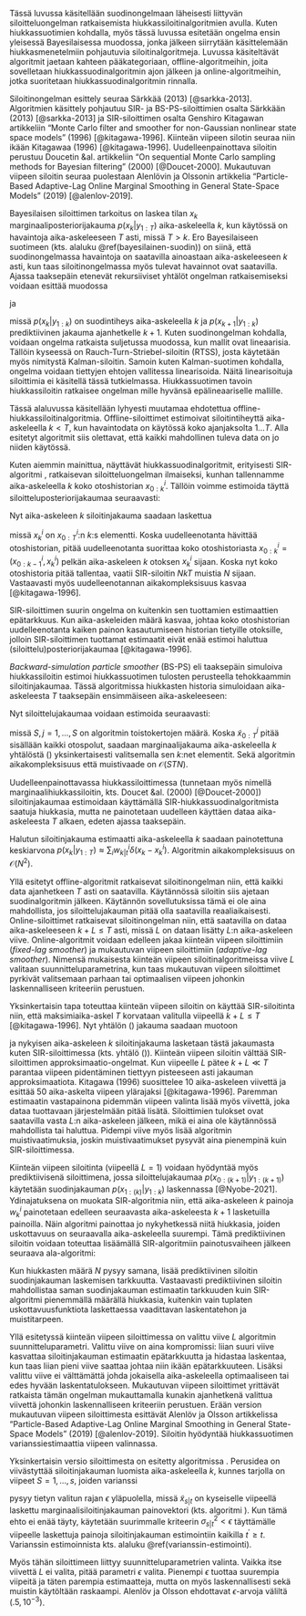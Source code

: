 \chapter{Hiukkassilottimet} \label{hiukkassiloittimet}

Tässä luvussa käsitellään suodinongelmaan läheisesti liittyvän siloitteluongelman ratkaisemista hiukkassiloitinalgoritmien avulla. Kuten hiukkassuotimien kohdalla, myös tässä luvussa esitetään ongelma ensin yleisessä Bayesilaisessa muodossa, jonka jälkeen siirrytään käsittelemään hiukkasmenetelmiin pohjautuvia siloitinalgoritmeja. Luvussa käsiteltävät algoritmit jaetaan kahteen pääkategoriaan, offline-algoritmeihin, joita sovelletaan hiukkassuodinalgoritmin ajon jälkeen ja online-algoritmeihin, jotka suoritetaan hiukkassuodinalgoritmin rinnalla. 

Siloitinongelman esittely seuraa Särkkää (2013) [@sarkka-2013]. Algoritmien käsittely pohjautuu SIR- ja BS-PS-siloittimien osalta Särkkään (2013) [@sarkka-2013] ja SIR-siloittimen osalta Genshiro Kitagawan artikkeliin "Monte Carlo filter and smoother for non-Gaussian nonlinear state space models" (1996) [@kitagawa-1996]. Kiinteän viipeen silotin seuraa niin ikään Kitagawaa (1996) [@kitagawa-1996]. Uudelleenpainottava siloitin perustuu Doucetin &al. artikkeliin "On sequential Monte Carlo sampling methods for Bayesian filtering" (2000) [@Doucet-2000]. Mukautuvan viipeen siloitin seuraa puolestaan Alenlövin ja Olssonin artikkelia "Particle-Based Adaptive-Lag Online Marginal Smoothing in General State-Space Models" (2019) [@alenlov-2019].

\section{Bayesilainen siloitin}

Bayesilaisen siloittimen tarkoitus on laskea tilan $x_k$ marginaaliposteriorijakauma $p(x_k|y_{1:T})$ aika-askeleella $k$, kun käytössä on havaintoja aika-askeleeseen $T$ asti, missä $T>k$. Ero Bayesilaiseen suotimeen (kts. alaluku \@ref(bayesilainen-suodin)) on siinä, että suodinongelmassa havaintoja on saatavilla ainoastaan aika-askeleeseen $k$ asti, kun taas siloitinongelmassa myös tulevat havainnot ovat saatavilla. Ajassa taaksepäin etenevät rekursiiviset yhtälöt ongelman ratkaisemiseksi voidaan esittää muodossa

\begin{align}\label{siloitin-prediktiivinen}
p(x_{k+1}|y_{1:k})=\int_{\mathbb{R}^{n_x}}p(x_{k+1}|x_k)p(x_k|y_{1:k})\mathop{dx_k}
\end{align}

ja

\begin{align}\label{siloitin-ratkaisu}
p(x_k|y_{1:T}) = p(x_k|y_{1:k}) \int \frac{p(x_{k+1}|x_k)p(x_{k+1}|y_{1:T})}{p(x_{k+1}|y_{1:k})} \mathop{dx_{k+1}},
\end{align}

\noindent missä $p(x_k|y_{1:k})$ on suodintiheys aika-askeleella $k$ ja $p(x_{k+1}|y_{1:k})$ prediktiivinen jakauma ajanhetkelle $k+1$. Kuten suodinongelman kohdalla, voidaan ongelma ratkaista suljetussa muodossa, kun mallit ovat lineaarisia. Tällöin kyseessä on Rauch-Turn-Striebel-siloitin (RTSS), josta käytetään myös nimitystä Kalman-siloitin. Samoin kuten Kalman-suotimen kohdalla, ongelma voidaan tiettyjen ehtojen vallitessa linearisoida. Näitä linearisoituja siloittimia ei käsitellä tässä tutkielmassa. Hiukkassuotimen tavoin hiukkassiloitin ratkaisee ongelman mille hyvänsä epälineaariselle mallille.

\section{Offline-algoritmit}

Tässä alaluvussa käsitellään lyhyesti muutamaa ehdotettua offline-hiukkassiloitinalgoritmia. Offline-siloittimet estimoivat siloitintiheyttä aika-askeleella $k<T$, kun havaintodata on käytössä koko ajanjaksolta $1 \ldots T$. Alla esitetyt algoritmit siis olettavat, että kaikki mahdollinen tuleva data on jo niiden käytössä.

\subsection{SIR-siloitin}

Kuten aiemmin mainittua, näyttävät hiukkassuodinalgoritmit, erityisesti SIR-algoritmi \ref{sir}, ratkaisevan siloitteluongelman ilmaiseksi, kunhan tallennamme aika-askeleella $k$ koko otoshistorian $x_{0:k}^i$. Tällöin voimme estimoida täyttä siloitteluposteriorijakaumaa seuraavasti:

\begin{align}\label{siloitin-posteriori}
p(x_{0:T}|y_{1:T}) \approx \sum_{i=1}^N w_T^i \delta (x_{0:T}-x_{0:T}^i).
\end{align}

Nyt aika-askeleen $k$ siloitinjakauma saadaan laskettua

\begin{align}\label{siloitin-posteriori-k}
p(x_{k}|y_{1:T}) \approx \sum_{i=1}^N w_T^i \delta (x_{k}-x_{k}^i),
\end{align}

\noindent missä $x^i_k$ on $x^i_{0:T}$:n $k$:s elementti. Koska uudelleenotanta hävittää otoshistorian, pitää uudelleenotanta suorittaa koko otoshistoriasta  $x_{0:k}^i = (x_{0:k-1}^i, x_{k}^i)$ pelkän aika-askeleen $k$ otoksen $x_{k}^i$ sijaan. Koska nyt koko otoshistoria pitää tallentaa, vaatii SIR-siloitin $NkT$ muistia $N$ sijaan. Vastaavasti myös uudelleenotannan aikakompleksisuus kasvaa [@kitagawa-1996].

SIR-siloittimen suurin ongelma on kuitenkin sen tuottamien estimaattien epätarkkuus. Kun aika-askeleiden määrä kasvaa, johtaa koko otoshistorian uudelleenotanta kaiken painon kasautumiseen historian tietyille otoksille, jolloin SIR-siloittimen tuottamat estimaatit eivät enää estimoi haluttua (siloittelu)posteriorijakaumaa [@kitagawa-1996].

\subsection{BS-PS-siloitin}

*Backward-simulation particle smoother* (BS-PS) eli taaksepäin simuloiva hiukkassiloitin estimoi hiukkassuotimen tulosten perusteella tehokkaammin siloitinjakaumaa. Tässä algoritmissa hiukkasten historia simuloidaan aika-askeleesta $T$ taaksepäin ensimmäiseen aika-askeleeseen: 

\begin{algorithm}[H]
\label{BSPS}
\DontPrintSemicolon
\SetAlgoShortEnd
\KwResult{Posteriorisiloitinjakauman $p(x_{k}|y_{1:T})$ estimaatti.\;}
\KwData{Suodinjakaumia edustavat hiukkaset ja näihin liittyvät painot ${w_k^i, x_k^i}$, missä $i=1,\ldots,N$ ja $k=1,\ldots,T$.\;}
\Begin{
  \Begin{Valitaan $\tilde{x}_T=x_T^i$\;}
  \For{$k=\{T-1,\ldots,0\}$}{
    \Begin{Lasketaan uudet painot \newline $w^i_{k|k+1} \propto w_k^i p(\tilde{x}_{k+1}|x_k^i)$\;}
    \Begin{Valitaan $\tilde{x}_{k} = x_k^i$ todennäköisyydellä $w^i_{k|k+1}$.\;}
  }  
}
\caption{Taaksepäin simuloiva hiukkassiloitin}
\end{algorithm}

Nyt siloittelujakaumaa voidaan estimoida seuraavasti:

\begin{align}\label{siloitin-BSPS}
p(x_{0:T}|y_{1:T}) \approx \frac{1}{S} \sum_{i=1}^N \delta (x_{0:T}-\tilde{x}_{0:T}^j),
\end{align}

\noindent missä $S, j=1,\ldots,S$ on algoritmin \ref{BSPS} toistokertojen määrä. Koska $\tilde{x}_{0:T}^j$ pitää sisällään kaikki otospolut, saadaan marginaalijakauma aika-askeleella $k$ yhtälöstä (\ref{siloitin-BSPS}) yksinkertaisesti valitsemalla sen $k$:net elementit. Sekä algoritmin aikakompleksisuus että muistivaade on $\mathcal{O}(STN)$.

\subsection{Uudelleenpainottava hiukkassiloitin}

Uudelleenpainottavassa hiukkassiloittimessa (tunnetaan myös nimellä marginaalihiukkassiloitin, kts. Doucet &al. (2000) [@Doucet-2000]) siloitinjakaumaa estimoidaan käyttämällä SIR-hiukkassuodinalgoritmista \ref{sir} saatuja hiukkasia, mutta ne painotetaan uudelleen käyttäen dataa aika-askeleesta $T$ alkaen, edeten ajassa taaksepäin.

\begin{algorithm}[H]
\label{rwps}
\DontPrintSemicolon
\SetAlgoShortEnd
\KwResult{Posteriorisiloitinjakauman $p(x_{k}|y_{1:T})$ estimaatti.\;}
\KwData{Suodinjakaumia edustavat hiukkaset $x_k^i$ ja näihin liittyvät painot ${w_k^i}$, missä $i=1,\ldots,N$ ja $k=1,\ldots,T$\;}
\Begin{
  \Begin{Asetetaan $w_{T|T}^i = w_T^i$, jokaiselle $i=1,\ldots,N$;}
  \For{$k=\{T-1,\ldots,0\}$}{
    \Begin{Lasketaan uudet painot \newline $w^i_{k|T} = \sum_j w_{k+1|T}^j  \frac{w_k^i p(x_{k+1}^j|x_k^i)}{\sum_l w_k^l p(x_{k+1}^j|x_k^l)}$\;}
  }  
}
\caption{Uudelleenpainottava hiukkassiloitin}
\end{algorithm}

Halutun siloitinjakauma estimaatti aika-askeleella $k$ saadaan painotettuna keskiarvona $p(x_k|y_{1:T}) \approx \sum_i w_{k|t}^i \delta (x_k-x_k^i)$. Algoritmin aikakompleksisuus on $\mathcal{O}(N^2)$.

\section{Online-algoritmit}

Yllä esitetyt offline-algoritmit ratkaisevat siloitinongelman niin, että kaikki data ajanhetkeen $T$ asti on saatavilla. Käytännössä siloitin siis ajetaan suodinalgoritmin jälkeen. Käytännön sovellutuksissa tämä ei ole aina mahdollista, jos siloittelujakauman pitää olla saatavilla reaaliaikaisesti. Online-siloittimet ratkaisevat siloitinongelman niin, että saatavilla on dataa aika-askeleeseen $k+L \le T$ asti, missä $L$ on dataan lisätty $L$:n aika-askeleen viive. Online-algoritmit voidaan edelleen jakaa kiinteän viipeen siloittimiin (*fixed-lag smoother*) ja mukautuvan viipeen siloittimiin (*adaptive-lag smoother*). Nimensä mukaisesta kiinteän viipeen siloitinalgoritmeissa viive $L$ valitaan suunnitteluparametrina, kun taas mukautuvan viipeen siloittimet pyrkivät valitsemaan parhaan tai optimaalisen viipeen johonkin laskennalliseen kriteeriin perustuen.

\subsection{Kiinteän viipeen siloitin}

Yksinkertaisin tapa toteuttaa kiinteän viipeen siloitin on käyttää SIR-siloitinta niin, että maksimiaika-askel $T$ korvataan valitulla viipeellä $k+L \le T$ [@kitagawa-1996]. Nyt yhtälön (\ref{siloitin-posteriori}) jakauma saadaan muotoon 

\begin{align}\label{siloitin-posteriori-viive}
p(x_{0:(k+L)}|y_{1:(k+L)}) \approx \sum_{i=1}^N w_{k+L}^i \delta (x_{0:(k+L)}-x_{0:(k+L)}^i)
\end{align}

\noindent ja nykyisen aika-askeleen $k$ siloitinjakauma lasketaan tästä jakaumasta kuten SIR-siloittimessa (kts. yhtälö (\ref{siloitin-posteriori-k})). Kiinteän viipeen siloitin välttää SIR-siloittimen approksimaatio-ongelmat. Kun viipeelle $L$ pätee $k+L \ll T$ parantaa viipeen pidentäminen tiettyyn pisteeseen asti jakauman approksimaatiota. Kitagawa (1996) suosittelee 10\textendash 20 aika-askeleen viivettä ja esittää 50 aika-askelta viipeen ylärajaksi [@kitagawa-1996]. Paremman estimaatin vastapainona pidemmän viipeen valinta lisää myös viivettä, joka dataa tuottavaan järjestelmään pitää lisätä. Siloittimien tulokset ovat saatavilla vasta $L$:n aika-askeleen jälkeen, mikä ei aina ole käytännössä mahdollista tai haluttua. Pidempi viive myös lisää algoritmin muistivaatimuksia, joskin muistivaatimukset pysyvät aina pienempinä kuin SIR-siloittimessa.

Kiinteän viipeen siloitinta (viipeellä $L=1$) voidaan hyödyntää myös prediktiivisenä siloittimena, jossa siloittelujakaumaa $p(x_{0:(k+1)}|y_{1:(k+1)})$ käytetään suodinjakauman $p(x_{1:(k)}|y_{1:k})$ laskennassa [@Nyobe-2021]. Ydinajatuksena on muokata SIR-algoritmia \ref{sir} niin, että aika-askeleen $k$ painoja $w_k^i$ painotetaan edelleen seuraavasta aika-askeleesta $k+1$ lasketuilla painoilla. Näin algoritmi painottaa jo nykyhetkessä niitä hiukkasia, joiden uskottavuus on seuraavalla aika-askeleella suurempi. Tämä prediktiivinen siloitin voidaan toteuttaa lisäämällä SIR-algoritmiin painotusvaiheen jälkeen seuraava ala-algoritmi:

\begin{algorithm}[H]
\label{prediktiivinen-siloitin}
\DontPrintSemicolon
\SetAlgoShortEnd
\KwResult{Prediktiivisellä siloittimella lasketut painot painotettu $\tilde{w}_{k}^i$.\;}
\KwData{Viipeen $L=1$ avulla saadut havainnot $y_{k+1}$. Partikkelit $x_k^i$ ja niitä vastaavat painot $w_k^i$\;}
\Begin{
  \For{$i=\{1,2,\ldots,N\}$}{
      \Begin{Luodaan simuloidut hiukkaset $\tilde{x}_{k+1}^i$ ehdotusjakaumsta $q(\tilde{x}_{k+1}|x^i_k,y_{k+1})$\;}
      \Begin{Lasketaan simuloiduille hiukkasille painot $\tilde{w}_{k+1}^i$\;}
      \Begin{Päivitetään nykyiset painot $\tilde{w}_{k}^i = {w}_{k}^i \tilde{w}_{k+1}^i$\;}
    }
  \Begin{Korvataan nykyiset painot ${w}_{k}$ siloitetuilla painoilla $\tilde{w}_{k}^i.$;}
  }  
\caption{Prediktiivinen siloitin (viive=1)}
\end{algorithm}

Kun hiukkasten määrä $N$ pysyy samana, lisää prediktiivinen siloitin suodinjakauman laskemisen tarkkuutta. Vastaavasti prediktiivinen siloitin mahdollistaa saman suodinjakauman estimaatin tarkkuuden kuin SIR-algoritmi pienemmällä määrällä hiukkasia, kuitenkin vain tuplaten uskottavuusfunktiota laskettaessa vaadittavan laskentatehon ja muistitarpeen. 

\subsection{Mukautuvan viipeen siloitin}

Yllä esitetyssä kiinteän viipeen siloittimessa on valittu viive $L$ algoritmin suunnitteluparametri. Valittu viive on aina kompromissi: liian suuri viive kasvattaa siloitinjakauman estimaatin epätarkkuutta ja hidastaa laskentaa, kun taas liian pieni viive saattaa johtaa niin ikään epätarkkuuteen. Lisäksi valittu viive ei välttämättä johda jokaisella aika-askeleella optimaaliseen tai edes hyvään laskentatulokseen. Mukautuvan viipeen siloittimet yrittävät ratkaista tämän ongelman mukauttamalla kunakin ajanhetkenä valittua viivettä johonkin laskennalliseen kriteeriin perustuen. Erään version mukautuvan viipeen siloittimesta esittävät Alenlöv ja Olsson artikkelissa "Particle-Based Adaptive-Lag Online Marginal Smoothing in General State-Space Models" (2019) [@alenlov-2019]. Siloitin hyödyntää hiukkassuotimen varianssiestimaattia viipeen valinnassa.

Yksinkertaisin versio siloittimesta on esitetty algoritmissa \ref{mukautuva-siloitin}. Perusidea on viivästyttää siloitinjakauman luomista aika-askeleella $k$, kunnes tarjolla on viipeet $S=1,\ldots,s$, joiden varianssi 

\begin{align}\label{siloitin-varianssi}
\sigma^2_{s|t} = \sum_{i=1}^N \frac{w_t^i}{\Omega_t}\left\{\tilde{x}_{s|t} - \sum_{j=1}^N \frac{w_t^j}{\Omega_t}\tilde{x}_{s|t} \right\}^2
\end{align}

\noindent pysyy tietyn valitun rajan $\epsilon$ yläpuolella, missä $\tilde{x}_{s|t}$ on kyseiselle viipeellä laskettu marginaalisiloitinjakauman painovektori (kts. algoritmi \ref{rwps}). Kun tämä ehto ei enää täyty, käytetään suurimmalle kriteerin $\sigma^2_{s|t} < \epsilon$ täyttämälle viipeelle laskettuja painoja siloitinjakauman estimointiin kaikilla $t^\prime \ge t$. Varianssin estimoinnista kts. alaluku \@ref(varianssin-estimointi).

\begin{algorithm}[H]
\label{mukautuva-siloitin}
\DontPrintSemicolon
\SetAlgoShortEnd
\KwResult{Siloittelujakauman estimaatti viipeellä $s$, tarkemmin $\sum_i^N w_t^i \tilde{x}_{s|t}^i \Omega_t$.\;}
\KwData{Olkoon $S$ joukko kullakin viipeellä $s$ laskettuja painoja $\tilde{x}_{s|t}^i$. Alustetaan $S \leftarrow \emptyset$.\;}
\Begin{
  \For{$t=\{1,2,\ldots,T\}$}{
      \Begin{Ajetaan SIR-algoritmi \ref{sir} aika-askeleella $t$\;}
      \Begin{Jokaiselle $s \in S$ lasketaan painovektori kuten algoritmissa \ref{rwps}.\;}
      \Begin{$S \leftarrow S \cup \{s\}$Jokaiselle $s \in S$ lasketaan painovektori kuten algoritmissa \ref{rwps}.\;}
      \Begin{Jokaiselle $s$ lasketaan varianssiestimaatti $\hat{\sigma}^2_{s|t}$ kuten yhtälössä (\ref{siloitin-varianssi}). Jos $\hat{\sigma}^2_{s|t} < \epsilon$ poistetaan $s$ joukosta $S$ ja käytetään siloitinjaukauman estimaattia $\sum_i^N w_t^i \tilde{x}_{s|t}^i \Omega_t$ kaikille aika-askeleilla $t^\prime \ge t$.\;}
    }
  }  
\caption{Mukautuvan viipeen siloitin}
\end{algorithm}

Myös tähän siloittimeen liittyy suunnitteluparametrien valinta. Vaikka itse viivettä $L$ ei valita, pitää parametri $\epsilon$ valita. Pienempi $\epsilon$ tuottaa suurempia viipeitä ja täten parempia estimaatteja, mutta on myös laskennallisesti sekä muistin käytöltään raskaampi. Alenlöv ja Olsson ehdottavat $\epsilon$-arvoja väliltä $(.5, 10^{-3})$.